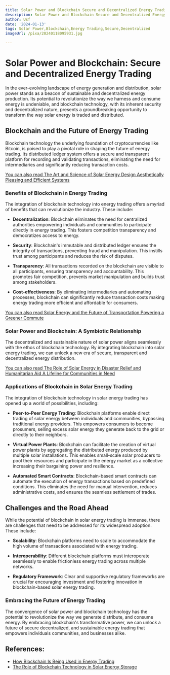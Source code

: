 ```yaml
---
title: Solar Power and Blockchain Secure and Decentralized Energy Trading
description: Solar Power and Blockchain Secure and Decentralized Energy Trading
author: Usf
date: '2024-01-13'
tags: Solar Power,Blockchain,Energy Trading,Secure,Decentralized
imageUrl: /pixa/20240118095931.jpg

---
```

# Solar Power and Blockchain: Secure and Decentralized  Energy Trading

In the ever-evolving  landscape  of energy generation and  distribution, solar power stands  as a beacon  of  sustainable and decentralized energy production. Its potential to  revolutionize the way we harness and consume energy is undeniable, and blockchain technology, with  its inherent security and decentralized nature, presents a groundbreaking opportunity to transform the way solar energy is traded and distributed.

## Blockchain and the Future of Energy Trading

Blockchain technology the underlying foundation of cryptocurrencies like Bitcoin, is poised  to play a pivotal role in shaping the future of energy trading. Its distributed ledger system offers a secure and transparent  platform for recording and validating transactions, eliminating the need  for  intermediaries  and significantly reducing transaction costs.

[You can also read The  Art and Science of Solar Energy Design Aesthetically Pleasing and Efficient Systems](The%20Art%20and%20Science%20of%20Solar%20Energy%20Design%20Aesthetically%20Pleasing%20and%20Efficient%20Systems)


### Benefits of Blockchain  in Energy Trading

The integration of blockchain technology into energy trading offers a myriad of benefits that can revolutionize the industry. These include:

- **Decentralization**: Blockchain eliminates the need for centralized authorities empowering individuals and communities to participate directly in energy trading. This fosters competition transparency and democratizes  access to energy.

- **Security**:  Blockchain's immutable and distributed  ledger ensures the integrity of  transactions, preventing fraud and manipulation. This instills trust among participants and reduces the risk of disputes.

- **Transparency**: All transactions recorded on the blockchain are visible  to all participants, ensuring transparency and accountability. This promotes fair competition, prevents market  manipulation and builds  trust  among stakeholders.

- **Cost-effectiveness**:  By eliminating intermediaries and automating processes, blockchain can significantly  reduce transaction costs making energy trading more efficient and affordable for consumers.

[You can also read Solar Energy and the Future of Transportation Powering a Greener  Commute](Solar%20Energy%20and%20the%20Future%20of%20Transportation%20Powering%20a%20Greener%20Commute)


### Solar Power and Blockchain: A Symbiotic Relationship

The decentralized and sustainable nature of solar power aligns seamlessly with the ethos of blockchain technology.  By integrating blockchain into solar energy trading, we can unlock a new era of  secure, transparent and decentralized energy  distribution.

[You can also read The Role of Solar Energy in Disaster Relief and Humanitarian Aid A Lifeline for Communities in Need](The%20Role%20of%20Solar%20Energy%20in%20Disaster%20Relief%20and%20Humanitarian%20Aid%20A%20Lifeline%20for%20Communities%20in%20Need)


### Applications of Blockchain in Solar  Energy Trading

The  integration of blockchain technology in solar  energy trading has opened up a world of possibilities, including:

- **Peer-to-Peer Energy Trading**: Blockchain platforms enable direct trading of solar energy  between individuals and communities, bypassing traditional energy providers. This empowers consumers to become prosumers, selling excess solar energy they generate back to the grid or directly to  their neighbors.

-  **Virtual Power Plants**: Blockchain can facilitate the creation of virtual power plants  by aggregating  the distributed  energy produced by multiple solar installations.  This enables  small-scale solar producers to pool their resources and  participate  in the energy market as a  collective increasing their bargaining power and resilience.

- **Automated Smart Contracts**: Blockchain-based smart  contracts can automate  the  execution of energy transactions based on  predefined conditions. This eliminates the need for manual intervention, reduces administrative costs, and ensures the seamless settlement of trades.

## Challenges and the Road Ahead

While the potential  of blockchain in solar energy trading is immense, there are challenges that need to be addressed for its widespread adoption. These include:

- **Scalability**: Blockchain platforms need to scale to accommodate the high volume of transactions associated with energy trading.

-  **Interoperability**: Different blockchain platforms must interoperate seamlessly to enable frictionless energy trading  across multiple networks.

- **Regulatory Framework**: Clear and supportive regulatory frameworks are crucial for encouraging  investment and fostering  innovation in blockchain-based solar energy  trading.

### Embracing the Future  of Energy Trading

The convergence of solar power and blockchain technology has  the potential to revolutionize the way we  generate distribute, and consume energy.  By embracing  blockchain's transformative power, we can unlock a future of secure decentralized, and sustainable  energy trading that empowers individuals communities,  and businesses alike.

## References:
- [How Blockchain Is Being Used in Energy Trading](https://blockchain.ieee.org/verticals/transactive-energy/topics/how-blockchain-is-being-used-in-energy-trading)
- [The Role of Blockchain Technology in Solar Energy Storage](https://energy5.com/the-role-of-blockchain-technology-in-solar-energy-storage)
